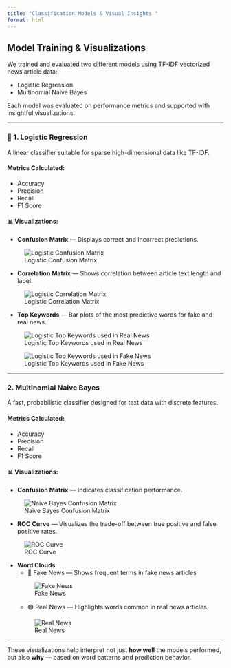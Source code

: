```yaml
---
title: "Classification Models & Visual Insights "
format: html
---
```


##  Model Training & Visualizations

We trained and evaluated two different models using TF-IDF vectorized news article data:

-  Logistic Regression
-  Multinomial Naive Bayes

Each model was evaluated on performance metrics and supported with insightful visualizations.

---

### 🔹 1. Logistic Regression

A linear classifier suitable for sparse high-dimensional data like TF-IDF.

####  Metrics Calculated:
- Accuracy
- Precision
- Recall
- F1 Score

#### 📊 Visualizations:
- **Confusion Matrix** — Displays correct and incorrect predictions.

![Logistic Confusion Matrix](images/confusion_matrix1.png)

- **Correlation Matrix** — Shows correlation between article text length and label.

![Logistic Correlation Matrix](images/corre_matrix1.png)

- **Top Keywords** — Bar plots of the most predictive words for fake and real news.

![Logistic Top Keywords used in Real News](images/real_news_words1.png)

![Logistic Top Keywords used in Fake News](images/fake_news_words1.png)

---

###  2. Multinomial Naive Bayes

A fast, probabilistic classifier designed for text data with discrete features.

####  Metrics Calculated:
- Accuracy
- Precision
- Recall
- F1 Score

#### 📊 Visualizations:
- **Confusion Matrix** — Indicates classification performance.

![Naive Bayes Confusion Matrix](images/confusion_matrix2.png)

- **ROC Curve** — Visualizes the trade-off between true positive and false positive rates.

![ROC Curve](images/roc2.png)

- **Word Clouds**:
  - 🔴 Fake News — Shows frequent terms in fake news articles

  ![Fake News](images/wordcloud_fake2.png)

  - 🟢 Real News — Highlights words common in real news articles

  ![Real News](images/wordcloud_real2.png)

---

These visualizations help interpret not just **how well** the models performed, but also **why** — based on word patterns and prediction behavior.
